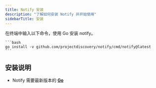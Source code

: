 ```yaml
---
title: Notify 安装
description: "了解如何安装 Notify 并开始使用"
sidebarTitle: 安装
---
```



<Tabs>
  <Tab title="Go">
    <Note> 在终端中输入以下命令，使用 Go 安装 notify。 </Note>

    ```bash
    go install -v github.com/projectdiscovery/notify/cmd/notify@latest
    ```
  </Tab>  
</Tabs>

## 安装说明
  - Notify 需要最新版本的 [**Go**](https://go.dev/doc/install)

